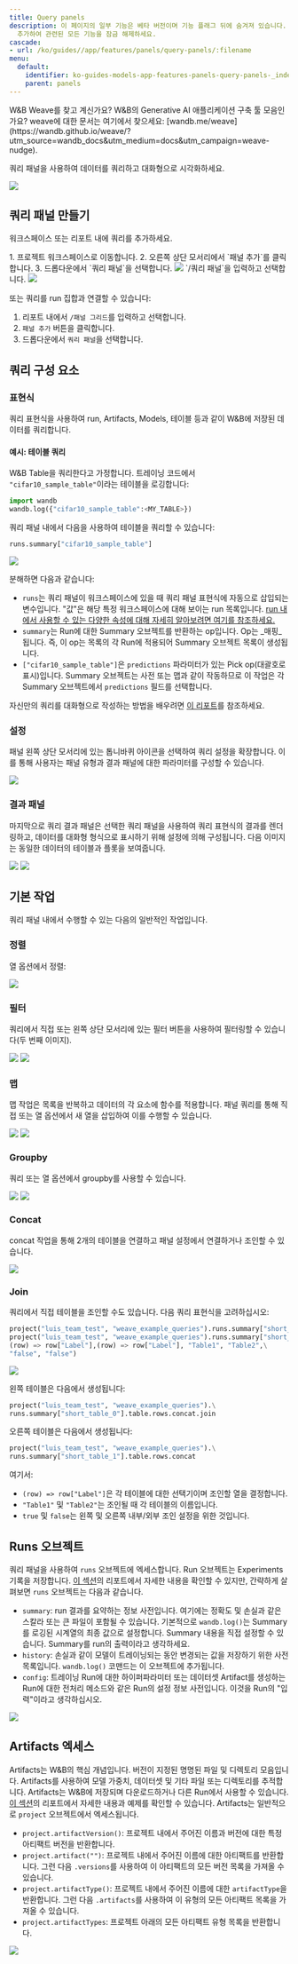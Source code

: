 ---
title: Query panels
description: 이 페이지의 일부 기능은 베타 버전이며 기능 플래그 뒤에 숨겨져 있습니다. 프로필 페이지의 자기 소개에 `weave-plot`을
  추가하여 관련된 모든 기능을 잠금 해제하세요.
cascade:
- url: /ko/guides//app/features/panels/query-panels/:filename
menu:
  default:
    identifier: ko-guides-models-app-features-panels-query-panels-_index
    parent: panels
---

<Note>
W&B Weave를 찾고 계신가요? W&B의 Generative AI 애플리케이션 구축 툴 모음인가요? weave에 대한 문서는 여기에서 찾으세요: [wandb.me/weave](https://wandb.github.io/weave/?utm_source=wandb_docs&utm_medium=docs&utm_campaign=weave-nudge).
</Note>

쿼리 패널을 사용하여 데이터를 쿼리하고 대화형으로 시각화하세요.

<Frame>
    <img src="/images/weave/pretty_panel.png"  />
</Frame>

## 쿼리 패널 만들기

워크스페이스 또는 리포트 내에 쿼리를 추가하세요.

<Tabs>
<Tab title="프로젝트 워크스페이스">
1. 프로젝트 워크스페이스로 이동합니다.
2. 오른쪽 상단 모서리에서 `패널 추가`를 클릭합니다.
3. 드롭다운에서 `쿼리 패널`을 선택합니다.
    <Frame>
    <img src="/images/weave/add_weave_panel_workspace.png"  />
    </Frame>
</Tab>
<Tab title="W&B 리포트">
`/쿼리 패널`을 입력하고 선택합니다.

<Frame>
    <img src="/images/weave/add_weave_panel_report_1.png"  />
</Frame>

또는 쿼리를 run 집합과 연결할 수 있습니다:
1. 리포트 내에서 `/패널 그리드`를 입력하고 선택합니다.
2. `패널 추가` 버튼을 클릭합니다.
3. 드롭다운에서 `쿼리 패널`을 선택합니다.
</Tab>
</Tabs>

## 쿼리 구성 요소

### 표현식

쿼리 표현식을 사용하여 run, Artifacts, Models, 테이블 등과 같이 W&B에 저장된 데이터를 쿼리합니다.

#### 예시: 테이블 쿼리
W&B Table을 쿼리한다고 가정합니다. 트레이닝 코드에서 `"cifar10_sample_table"`이라는 테이블을 로깅합니다:

```python
import wandb
wandb.log({"cifar10_sample_table":<MY_TABLE>})
```

쿼리 패널 내에서 다음을 사용하여 테이블을 쿼리할 수 있습니다:
```python
runs.summary["cifar10_sample_table"]
```
<Frame>
    <img src="/images/weave/basic_weave_expression.png"  />
</Frame>

분해하면 다음과 같습니다:

* `runs`는 쿼리 패널이 워크스페이스에 있을 때 쿼리 패널 표현식에 자동으로 삽입되는 변수입니다. "값"은 해당 특정 워크스페이스에 대해 보이는 run 목록입니다. [run 내에서 사용할 수 있는 다양한 속성에 대해 자세히 알아보려면 여기를 참조하세요.](/ko/../../../../track/public-api-guide.md#understanding-the-different-attributes)
* `summary`는 Run에 대한 Summary 오브젝트를 반환하는 op입니다. Op는 _매핑_됩니다. 즉, 이 op는 목록의 각 Run에 적용되어 Summary 오브젝트 목록이 생성됩니다.
* `["cifar10_sample_table"]`은 `predictions` 파라미터가 있는 Pick op(대괄호로 표시)입니다. Summary 오브젝트는 사전 또는 맵과 같이 작동하므로 이 작업은 각 Summary 오브젝트에서 `predictions` 필드를 선택합니다.

자신만의 쿼리를 대화형으로 작성하는 방법을 배우려면 [이 리포트](https://wandb.ai/luis_team_test/weave_example_queries/reports/Weave-queries---Vmlldzo1NzIxOTY2?accessToken=bvzq5hwooare9zy790yfl3oitutbvno2i6c2s81gk91750m53m2hdclj0jvryhcr)를 참조하세요.

### 설정

패널 왼쪽 상단 모서리에 있는 톱니바퀴 아이콘을 선택하여 쿼리 설정을 확장합니다. 이를 통해 사용자는 패널 유형과 결과 패널에 대한 파라미터를 구성할 수 있습니다.

<Frame>
    <img src="/images/weave/weave_panel_config.png"  />
</Frame>

### 결과 패널

마지막으로 쿼리 결과 패널은 선택한 쿼리 패널을 사용하여 쿼리 표현식의 결과를 렌더링하고, 데이터를 대화형 형식으로 표시하기 위해 설정에 의해 구성됩니다. 다음 이미지는 동일한 데이터의 테이블과 플롯을 보여줍니다.

<Frame>
    <img src="/images/weave/result_panel_table.png"  />
</Frame>

<Frame>
    <img src="/images/weave/result_panel_plot.png"  />
</Frame>

## 기본 작업
쿼리 패널 내에서 수행할 수 있는 다음의 일반적인 작업입니다.
### 정렬
열 옵션에서 정렬:
<Frame>
    <img src="/images/weave/weave_sort.png"  />
</Frame>

### 필터
쿼리에서 직접 또는 왼쪽 상단 모서리에 있는 필터 버튼을 사용하여 필터링할 수 있습니다(두 번째 이미지).
<Frame>
    <img src="/images/weave/weave_filter_1.png"  />
</Frame>
<Frame>
    <img src="/images/weave/weave_filter_2.png"  />
</Frame>

### 맵
맵 작업은 목록을 반복하고 데이터의 각 요소에 함수를 적용합니다. 패널 쿼리를 통해 직접 또는 열 옵션에서 새 열을 삽입하여 이를 수행할 수 있습니다.
<Frame>
    <img src="/images/weave/weave_map.png"  />
</Frame>
<Frame>
    <img src="/images/weave/weave_map.gif"  />
</Frame>

### Groupby
쿼리 또는 열 옵션에서 groupby를 사용할 수 있습니다.
<Frame>
    <img src="/images/weave/weave_groupby.png"  />
</Frame>
<Frame>
    <img src="/images/weave/weave_groupby.gif"  />
</Frame>

### Concat
concat 작업을 통해 2개의 테이블을 연결하고 패널 설정에서 연결하거나 조인할 수 있습니다.
<Frame>
    <img src="/images/weave/weave_concat.gif"  />
</Frame>

### Join
쿼리에서 직접 테이블을 조인할 수도 있습니다. 다음 쿼리 표현식을 고려하십시오:
```python
project("luis_team_test", "weave_example_queries").runs.summary["short_table_0"].table.rows.concat.join(\
project("luis_team_test", "weave_example_queries").runs.summary["short_table_1"].table.rows.concat,\
(row) => row["Label"],(row) => row["Label"], "Table1", "Table2",\
"false", "false")
```
<Frame>
    <img src="/images/weave/weave_join.png"  />
</Frame>

왼쪽 테이블은 다음에서 생성됩니다:
```python
project("luis_team_test", "weave_example_queries").\
runs.summary["short_table_0"].table.rows.concat.join
```
오른쪽 테이블은 다음에서 생성됩니다:
```python
project("luis_team_test", "weave_example_queries").\
runs.summary["short_table_1"].table.rows.concat
```
여기서:
* `(row) => row["Label"]`은 각 테이블에 대한 선택기이며 조인할 열을 결정합니다.
* `"Table1"` 및 `"Table2"`는 조인될 때 각 테이블의 이름입니다.
* `true` 및 `false`는 왼쪽 및 오른쪽 내부/외부 조인 설정을 위한 것입니다.

## Runs 오브젝트
쿼리 패널을 사용하여 `runs` 오브젝트에 엑세스합니다. Run 오브젝트는 Experiments 기록을 저장합니다. [이 섹션](https://wandb.ai/luis_team_test/weave_example_queries/reports/Weave-queries---Vmlldzo1NzIxOTY2?accessToken=bvzq5hwooare9zy790yfl3oitutbvno2i6c2s81gk91750m53m2hdclj0jvryhcr#3.-accessing-runs-object)의 리포트에서 자세한 내용을 확인할 수 있지만, 간략하게 살펴보면 `runs` 오브젝트는 다음과 같습니다.
* `summary`: run 결과를 요약하는 정보 사전입니다. 여기에는 정확도 및 손실과 같은 스칼라 또는 큰 파일이 포함될 수 있습니다. 기본적으로 `wandb.log()`는 Summary를 로깅된 시계열의 최종 값으로 설정합니다. Summary 내용을 직접 설정할 수 있습니다. Summary를 run의 출력이라고 생각하세요.
* `history`: 손실과 같이 모델이 트레이닝되는 동안 변경되는 값을 저장하기 위한 사전 목록입니다. `wandb.log()` 코맨드는 이 오브젝트에 추가됩니다.
* `config`: 트레이닝 Run에 대한 하이퍼파라미터 또는 데이터셋 Artifact를 생성하는 Run에 대한 전처리 메소드와 같은 Run의 설정 정보 사전입니다. 이것을 Run의 "입력"이라고 생각하십시오.
<Frame>
    <img src="/images/weave/weave_runs_object.png"  />
</Frame>

## Artifacts 엑세스

Artifacts는 W&B의 핵심 개념입니다. 버전이 지정된 명명된 파일 및 디렉토리 모음입니다. Artifacts를 사용하여 모델 가중치, 데이터셋 및 기타 파일 또는 디렉토리를 추적합니다. Artifacts는 W&B에 저장되며 다운로드하거나 다른 Run에서 사용할 수 있습니다. [이 섹션](https://wandb.ai/luis_team_test/weave_example_queries/reports/Weave-queries---Vmlldzo1NzIxOTY2?accessToken=bvzq5hwooare9zy790yfl3oitutbvno2i6c2s81gk91750m53m2hdclj0jvryhcr#4.-accessing-artifacts)의 리포트에서 자세한 내용과 예제를 확인할 수 있습니다. Artifacts는 일반적으로 `project` 오브젝트에서 엑세스됩니다.
* `project.artifactVersion()`: 프로젝트 내에서 주어진 이름과 버전에 대한 특정 아티팩트 버전을 반환합니다.
* `project.artifact("")`: 프로젝트 내에서 주어진 이름에 대한 아티팩트를 반환합니다. 그런 다음 `.versions`를 사용하여 이 아티팩트의 모든 버전 목록을 가져올 수 있습니다.
* `project.artifactType()`: 프로젝트 내에서 주어진 이름에 대한 `artifactType`을 반환합니다. 그런 다음 `.artifacts`를 사용하여 이 유형의 모든 아티팩트 목록을 가져올 수 있습니다.
* `project.artifactTypes`: 프로젝트 아래의 모든 아티팩트 유형 목록을 반환합니다.
<Frame>
    <img src="/images/weave/weave_artifacts.png"  />
</Frame>
